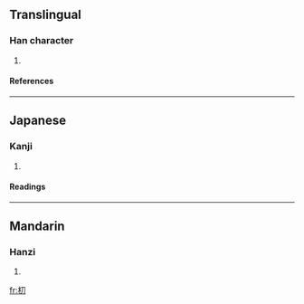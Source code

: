 ==Translingual==
===Han character===
{{Han char|rn=75|rad=木|as=02|sn=6|four=|canj=木尸竹 (DSH)}}
# {{defn|Han|sort=木02}}
====References====
{{Han ref|kx=0510.090|dkj=14432|dj=0894.070|hdz=21156.050|uh=6737|ud=26423}}

----
==Japanese==
===Kanji===
{{ja-kanji|grade=|rs=木02}}
# {{defn|Japanese}} 
====Readings====
{{ja-readings|on=[[とう]] (tō), [[ぼく]] (boku), [[もく]] (moku)|kun=}}

----
==Mandarin==
===Hanzi===
{{cmn-hanzi|pin=[[dāo]] (dao1)|wg=tao<sup>1</sup>}}
# {{defn|Mandarin}}

[[fr:朷]]
